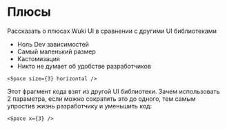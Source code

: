 
<Meta title="Getting Start/Comparison" />

# Плюсы

Рассказать о плюсах Wuki UI в сравнении с другими UI библиотеками

- Ноль Dev зависимостей
- Самый маленький размер
- Кастомизация
- Никто не думает об удобстве разработчиков

```
<Space size={3} horizontal />
```

Этот фрагмент кода взят из другой UI библиотеки. Зачем использовать 2 параметра, если можно сократить это до одного, тем самым упростив жизнь разработчику и уменьшить код:

```
<Space x={3} />
```